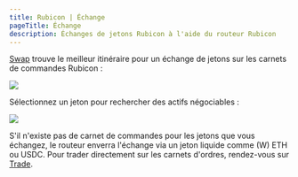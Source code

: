 ```yaml
---
title: Rubicon | Échange
pageTitle: Échange
description: Échanges de jetons Rubicon à l'aide du routeur Rubicon
---
```


[Swap](https://app.rubicon.finance/swap) trouve le meilleur itinéraire pour un échange de jetons sur les carnets de commandes Rubicon :

![](</assets/image(18).png>)

Sélectionnez un jeton pour rechercher des actifs négociables :

![](</assets/image(89).png>)

S'il n'existe pas de carnet de commandes pour les jetons que vous échangez, le routeur enverra l'échange via un jeton liquide comme (W) ETH ou USDC. Pour trader directement sur les carnets d'ordres, rendez-vous sur [Trade](/docs/guides/trade/trade).